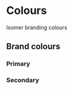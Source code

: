 
<Meta title="Foundation/Colours" />

# Colours

Isomer branding colours

## Brand colours

### Primary

<Story name="Brand/Primary">
  <ColourTable
    label="Brand primary colours"
    colours={[
      { palette: "primary", shade: "50" },
      { palette: "primary", shade: "100" },
      { palette: "primary", shade: "200" },
      { palette: "primary", shade: "300" },
      { palette: "primary", shade: "400" },
      { palette: "primary", shade: "500" },
      { palette: "primary", shade: "600" },
      { palette: "primary", shade: "700" },
      { palette: "primary", shade: "800" },
      { palette: "primary", shade: "900" },
    ]}
  />
</Story>

### Secondary

<Story name="Brand/Secondary">
  <ColourTable
    label="Brand secondary colours"
    colours={[
      { palette: "secondary", shade: "50" },
      { palette: "secondary", shade: "100" },
      { palette: "secondary", shade: "200" },
      { palette: "secondary", shade: "300" },
      { palette: "secondary", shade: "400" },
      { palette: "secondary", shade: "500" },
      { palette: "secondary", shade: "600" },
      { palette: "secondary", shade: "700" },
      { palette: "secondary", shade: "800" },
      { palette: "secondary", shade: "900" },
    ]}
  />
</Story>
